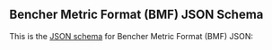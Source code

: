 
## Bencher Metric Format (BMF) JSON Schema

This is the [JSON schema][json schema] for Bencher Metric Format (BMF) JSON:

<BmfSchema />

[json schema]: https://json-schema.org/draft-07/json-schema-release-notes
